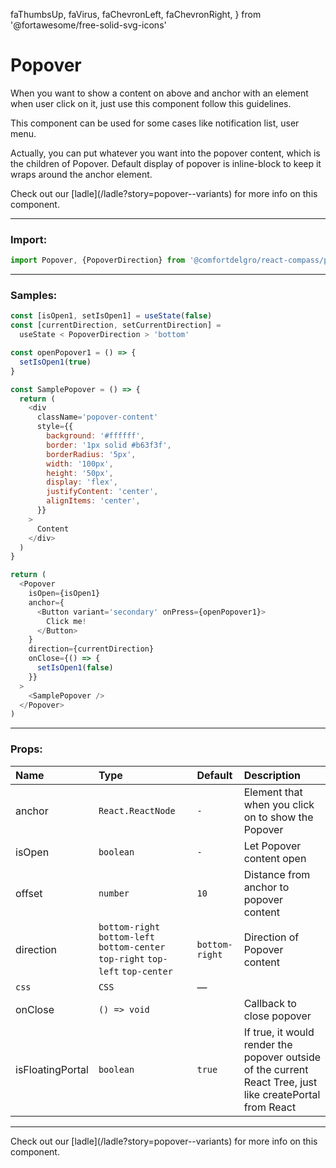   faThumbsUp,
  faVirus,
  faChevronLeft,
  faChevronRight,
} from '@fortawesome/free-solid-svg-icons'

# Popover

When you want to show a content on above and anchor with an element when user click on it, just use this component follow this guidelines.

This component can be used for some cases like notification list, user menu.

Actually, you can put whatever you want into the popover content, which is the children of Popover. Default display of popover is inline-block to keep it wraps around the anchor element.

<Callout>
  Check out our [ladle](/ladle?story=popover--variants) for more info on this
  component.
</Callout>

---

### Import:

```js
import Popover, {PopoverDirection} from '@comfortdelgro/react-compass/popover'
```

---

### Samples:

<section className={styles.contentSliderDemo}>
  <Popovers />
</section>

```js
const [isOpen1, setIsOpen1] = useState(false)
const [currentDirection, setCurrentDirection] =
  useState < PopoverDirection > 'bottom'

const openPopover1 = () => {
  setIsOpen1(true)
}

const SamplePopover = () => {
  return (
    <div
      className='popover-content'
      style={{
        background: '#ffffff',
        border: '1px solid #b63f3f',
        borderRadius: '5px',
        width: '100px',
        height: '50px',
        display: 'flex',
        justifyContent: 'center',
        alignItems: 'center',
      }}
    >
      Content
    </div>
  )
}

return (
  <Popover
    isOpen={isOpen1}
    anchor={
      <Button variant='secondary' onPress={openPopover1}>
        Click me!
      </Button>
    }
    direction={currentDirection}
    onClose={() => {
      setIsOpen1(false)
    }}
  >
    <SamplePopover />
  </Popover>
)
```

---

### Props:

| Name             | Type                                                                             | Default        | Description                                                                                               |
| :--------------- | :------------------------------------------------------------------------------- | :------------- | :-------------------------------------------------------------------------------------------------------- |
| anchor           | `React.ReactNode`                                                                | `-`            | Element that when you click on to show the Popover                                                        |
| isOpen           | `boolean`                                                                        | `-`            | Let Popover content open                                                                                  |
| offset           | `number`                                                                         | `10`           | Distance from anchor to popover content                                                                   |
| direction        | `bottom-right` `bottom-left` `bottom-center` `top-right` `top-left` `top-center` | `bottom-right` | Direction of Popover content                                                                              |
| `css `           | `CSS`                                                                            | —              |                                                                                                           |
| onClose          | `() => void`                                                                     |                | Callback to close popover                                                                                 |
| isFloatingPortal | `boolean`                                                                        | `true`         | If true, it would render the popover outside of the current React Tree, just like createPortal from React |

---

<Callout>
  Check out our [ladle](/ladle?story=popover--variants) for more info on this
  component.
</Callout>
